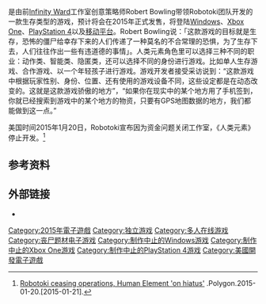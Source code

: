 {{NoteTA
|G1=Games
}}
{{Infobox VG
| title       = 人类元素
| image       = 
| caption     =
| japanese    =
| english     = Human Element
| original    =
| genre       =
| platform    = [[Windows|Windows]]、[[Xbox_One|Xbox One]]、[[PlayStation_4|PlayStation 4]]
| developer   =
| publisher   = 
| series      =
| engine      = [[CryEngine|CryEngine 3]]
| modes       =
| released    = 取消
| onlinegame  =
| director    = 
| producer    = Robert Bowling
| designer    = 
| writer      = 
| programmer  = 
| composer    = 
| artist      = 
}}
{{Vgname|人类元素|en=Human Element}}是由前[[Infinity_Ward|Infinity Ward]]工作室创意策略师Robert Bowling带领Robotoki团队开发的一款生存类型的游戏，预计将会在2015年正式发售，将登陆[[Windows|Windows]]、[[Xbox_One|Xbox One]]、[[PlayStation_4|PlayStation 4]]以及[[手机游戏|移动平台]]。Robert Bowling说：「这款游戏的目标就是生存，恐怖的僵尸给幸存下来的人们传递了一种莫名的不合常理的恐惧，为了生存下去，人们往往作出一些有违道德的事情」。人类元素角色里可以选择三种不同的职业：动作类、智能类、隐匿类，还可以选择不同的身份进行游戏。比如单人生存游戏、合作游戏、以一个年轻孩子进行游戏。游戏开发者接受采访说到：“这款游戏中根据玩家性别、身份、位置、还有使用的游戏设备不同，这些设定都是在动态改变的。这就是这款游戏骄傲的地方”，“如果你在现实中的某个地方用了手机签到，你就已经搜索到游戏中的某个地方的物资，只要有GPS地图数据的地方，我们都能做到这一点。”

美国时间2015年1月20日，Robotoki宣布因为资金问题关闭工作室，《人类元素》停止开发。<ref>[http://www.polygon.com/2015/1/20/7857993/robotoki-ceasing-operations-human-element-on-hiatus Robotoki ceasing operations, Human Element 'on hiatus'] {{Wayback|url=http://www.polygon.com/2015/1/20/7857993/robotoki-ceasing-operations-human-element-on-hiatus |date=20161021061958 }}.Polygon.2015-01-20.[2015-01-21].</ref>

== 参考资料 ==
{{reflist|2}}

== 外部链接 ==
* {{Official|http://www.humanelementgame.com/}}

{{DEFAULTSORT:Human Element}}
[[Category:2015年電子遊戲|Category:2015年電子遊戲]]
[[Category:独立游戏|Category:独立游戏]]
[[Category:多人在线游戏|Category:多人在线游戏]]
[[Category:丧尸题材电子游戏|Category:丧尸题材电子游戏]]
[[Category:制作中止的Windows游戏|Category:制作中止的Windows游戏]]
[[Category:制作中止的Xbox_One游戏|Category:制作中止的Xbox One游戏]]
[[Category:制作中止的PlayStation_4游戏|Category:制作中止的PlayStation 4游戏]]
[[Category:美國開發電子遊戲|Category:美國開發電子遊戲]]